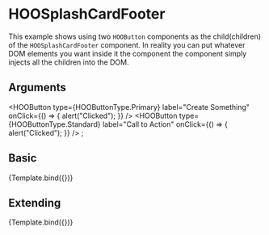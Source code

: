 
<Meta title="Molecules/Card-Elements/HOOSplashCardFooter" component={HOOSplashCardFooter}/>

# HOOSplashCardFooter

This example shows using two `HOOButton` components as the child(children) of the `HOOSplashCardFooter` component.
In reality you can put whatever DOM elements you want inside it the component the component simply injects all the children into the DOM.

## Arguments

<ArgsTable of={HOOSplashCardFooter} />

  <HOOButton type={HOOButtonType.Primary} label="Create Something" onClick={() => { alert("Clicked"); }} />
  <HOOButton type={HOOButtonType.Standard} label="Call to Action" onClick={() => { alert("Clicked"); }} />
</HOOSplashCardFooter>;

## Basic
<Canvas>
  <Story 
    name="Basic"
    args = { 
      { }
    }>
    {Template.bind({})}
  </Story>
</Canvas>

## Extending
<Canvas>
  <Story 
    name="Extending"
    args = { 
     { rootElementAttributes: { style: { backgroundColor: "red" } }}
    }>
    {Template.bind({})}
  </Story>
</Canvas>